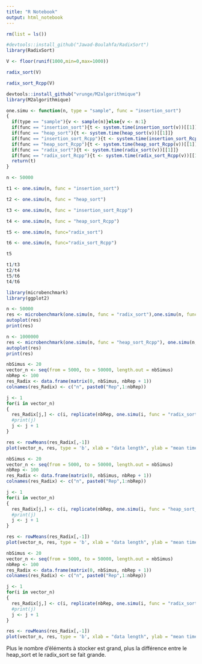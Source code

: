 ```yaml
---
title: "R Notebook"
output: html_notebook
---
```


```r
rm(list = ls())
```

```r
#devtools::install_github("Jawad-Boulahfa/RadixSort")
library(RadixSort)
```

```r
V <- floor(runif(1000,min=0,max=1000))
```

```r
radix_sort(V)
```

```r
radix_sort_Rcpp(V)
```


```r
devtools::install_github("vrunge/M2algorithmique")
library(M2algorithmique)
```

```r
one.simu <- function(n, type = "sample", func = "insertion_sort")
{
  if(type == "sample"){v <- sample(n)}else{v <- n:1}
  if(func == "insertion_sort"){t <- system.time(insertion_sort(v))[[1]]}
  if(func == "heap_sort"){t <- system.time(heap_sort(v))[[1]]} 
  if(func == "insertion_sort_Rcpp"){t <- system.time(insertion_sort_Rcpp(v))[[1]]}
  if(func == "heap_sort_Rcpp"){t <- system.time(heap_sort_Rcpp(v))[[1]]}
  if(func == "radix_sort"){t <- system.time(radix_sort(v))[[1]]}
  if(func == "radix_sort_Rcpp"){t <- system.time(radix_sort_Rcpp(v))[[1]]}
  return(t)
}
```

```r
n <- 50000

t1 <- one.simu(n, func = "insertion_sort")

t2 <- one.simu(n, func = "heap_sort")

t3 <- one.simu(n, func = "insertion_sort_Rcpp")

t4 <- one.simu(n, func = "heap_sort_Rcpp")

t5 <- one.simu(n, func="radix_sort")

t6 <- one.simu(n, func="radix_sort_Rcpp")
```

```r
t5
```

```r
t1/t3
t2/t4
t5/t6
t4/t6
```



```r
library(microbenchmark)
library(ggplot2)
```


```r
n <- 50000
res <- microbenchmark(one.simu(n, func = "radix_sort"),one.simu(n, func = "heap_sort_Rcpp"), one.simu(n, func = "radix_sort_Rcpp"), times = 50)
autoplot(res)
print(res)
```

```r
n <- 1000000
res <- microbenchmark(one.simu(n, func = "heap_sort_Rcpp"), one.simu(n, func = "radix_sort_Rcpp"), times = 50)
autoplot(res)
print(res)
```


```r
nbSimus <- 20
vector_n <- seq(from = 5000, to = 50000, length.out = nbSimus)
nbRep <- 100
res_Radix <- data.frame(matrix(0, nbSimus, nbRep + 1))
colnames(res_Radix) <- c("n", paste0("Rep",1:nbRep))

j <- 1
for(i in vector_n)
{
  res_Radix[j,] <- c(i, replicate(nbRep, one.simu(i, func = "radix_sort")))  
  #print(j)
  j <- j + 1
}

res <- rowMeans(res_Radix[,-1])
plot(vector_n, res, type = 'b', xlab = "data length", ylab = "mean time in seconds")
```


```r
nbSimus <- 20
vector_n <- seq(from = 5000, to = 50000, length.out = nbSimus)
nbRep <- 100
res_Radix <- data.frame(matrix(0, nbSimus, nbRep + 1))
colnames(res_Radix) <- c("n", paste0("Rep",1:nbRep))

j <- 1
for(i in vector_n)
{
  res_Radix[j,] <- c(i, replicate(nbRep, one.simu(i, func = "heap_sort_Rcpp")))  
  #print(j)
  j <- j + 1
}

res <- rowMeans(res_Radix[,-1])
plot(vector_n, res, type = 'b', xlab = "data length", ylab = "mean time in seconds")
```


```r
nbSimus <- 20
vector_n <- seq(from = 5000, to = 50000, length.out = nbSimus)
nbRep <- 100
res_Radix <- data.frame(matrix(0, nbSimus, nbRep + 1))
colnames(res_Radix) <- c("n", paste0("Rep",1:nbRep))

j <- 1
for(i in vector_n)
{
  res_Radix[j,] <- c(i, replicate(nbRep, one.simu(i, func = "radix_sort_Rcpp")))  
  #print(j)
  j <- j + 1
}

res <- rowMeans(res_Radix[,-1])
plot(vector_n, res, type = 'b', xlab = "data length", ylab = "mean time in seconds")
```


Plus le nombre d'éléments à stocker est grand, plus la différence entre le heap_sort et le radix_sort se fait grande.

